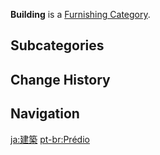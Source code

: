 {{Terminology Infobox
|type         = Item Groups
|type2        = Furnishing Categories
|type3        = Exterior Furnishings
}}
'''Building''' is a [[Furnishing Category]].

==Subcategories==
{{DPL Furnishing Categories|Building}}

==Change History==
{{Change History|1.5}}

==Navigation==
{{Furnishing Navbox|exterior}}

[[Category:Building| ]]

[[ja:建築]]
[[pt-br:Prédio]]